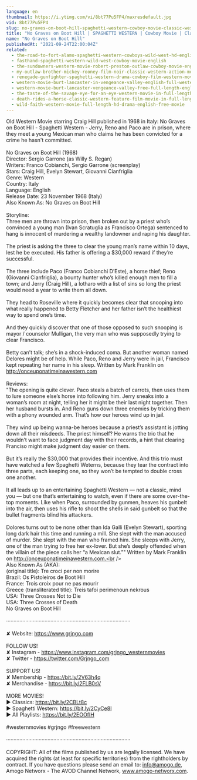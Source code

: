 ```yaml
---
language: en
thumbnail: https://i.ytimg.com/vi/8bt77Pu5FP4/maxresdefault.jpg
vid: 8bt77Pu5FP4
slug: no-graves-on-boot-hill-spaghetti-western-cowboy-movie-classic-western-english
title: "No Graves on Boot Hill | SPAGHETTI WESTERN | Cowboy Movie | Classic Western | English"
name: "No Graves on Boot Hill"
publishedAt: "2021-09-24T22:00:04Z"
related:
  - the-road-to-fort-alamo-spaghetti-western-cowboys-wild-west-hd-english
  - fasthand-spaghetti-western-wild-west-cowboy-movie-english
  - the-sundowners-western-movie-robert-preston-outlaw-cowboy-movie-english
  - my-outlaw-brother-mickey-rooney-film-noir-classic-western-action-movie-romance
  - renegade-gunfighter-spaghetti-western-drama-cowboy-film-western-movie
  - western-movie-burt-lancaster-in-vengeance-valley-english-full-western-movie-free-classic-film
  - western-movie-burt-lancaster-vengeance-valley-free-full-length-english-classic-cowboy-film
  - the-taste-of-the-savage-eye-for-an-eye-western-movie-in-full-length-english-free-feature-film
  - death-rides-a-horse-classic-western-feature-film-movie-in-full-length-full-movies-for-free
  - wild-faith-western-movie-full-length-hd-drama-english-free-movie
---
```


Old Western Movie starring Craig Hill published in 1968 in Italy: No Graves on Boot Hill - Spaghetti Western - Jerry, Reno and Paco are in prison, where they meet a young Mexican man who claims he has been convicted for a crime he hasn't committed.<br />
<br />
No Graves on Boot Hill (1968)<br />
Director: Sergio Garrone (as Willy S. Regan)<br />
Writers: Franco Cobianchi, Sergio Garrone (screenplay)<br />
Stars: Craig Hill, Evelyn Stewart, Giovanni Cianfriglia<br />
Genre: Western <br />
Country: Italy<br />
Language: English<br />
Release Date: 23 November 1968 (Italy) <br />
Also Known As: No Graves on Boot Hill <br />
<br />
Storyline:<br />
Three men are thrown into prison, then broken out by a priest who’s convinced a young man (Ivan Scratuglia as Francisco Ortega) sentenced to hang is innocent of murdering a wealthy landowner and raping his daughter.<br />
<br />
The priest is asking the three to clear the young man’s name within 10 days, lest he be executed. His father is offering a $30,000 reward if they’re successful.<br />
<br />
The three include Paco (Franco Cobianchi D’Este), a horse thief; Reno (Giovanni Cianfriglia), a bounty hunter who’s killed enough men to fill a town; and Jerry (Craig Hill), a lotharo with a list of sins so long the priest would need a year to write them all down.<br />
<br />
They head to Roseville where it quickly becomes clear that snooping into what really happened to Betty Fletcher and her father isn’t the healthiest way to spend one’s time.<br />
<br />
And they quickly discover that one of those opposed to such snooping is mayor / counselor Mulligan, the very man who was supposedly trying to clear Francisco.<br />
<br />
Betty can’t talk; she’s in a shock-induced coma. But another woman named Delores might be of help. While Paco, Reno and Jerry were in jail, Francisco kept repeating her name in his sleep. Written by Mark Franklin on http://onceuponatimeinawestern.com<br />
<br />
Reviews:<br />
"The opening is quite clever. Paco steals a batch of carrots, then uses them to lure someone else’s horse into following him. Jerry sneaks into a woman’s room at night, telling her it might be their last night together. Then her husband bursts in. And Reno guns down three enemies by tricking them with a phony wounded arm. That’s how our heroes wind up in jail.<br />
<br />
They wind up being wanna-be heroes because a priest’s assistant is jotting down all their misdeeds. The priest himself? He warns the trio that he wouldn’t want to face judgment day with their records, a hint that clearing Franciso might make judgment day easier on them.<br />
<br />
But it’s really the $30,000 that provides their incentive. And this trio must have watched a few Spaghetti Weterns, because they tear the contract into three parts, each keeping one, so they won’t be tempted to double cross one another.<br />
<br />
It all leads up to an entertaining Spaghetti Western — not a classic, mind you — but one that’s entertaining to watch, even if there are some over-the-top moments. Like when Paco, surrounded by gunmen, heaves his gunbelt into the air, then uses his rifle to shoot the shells in said gunbelt so that the bullet fragments blind his attackers.<br />
<br />
Dolores turns out to be none other than Ida Galli (Evelyn Stewart), sporting long dark hair this time and running a mill. She slept with the man accused of murder. She slept with the man who framed him. She sleeps with Jerry, one of the man trying to free her ex-lover. But she’s deeply offended when the villain of the piece calls her “a Mexican slut.”" Written by Mark Franklin on http://onceuponatimeinawestern.com.<br />
<br />
Also Known As (AKA):<br />
(original title): Tre croci per non morire<br />
Brazil: Os Pistoleiros de Boot Hill<br />
France: Trois croix pour ne pas mourir<br />
Greece (transliterated title): Treis tafoi perimenoun nekrous<br />
USA: Three Crosses Not to Die<br />
USA: Three Crosses of Death<br />
 No Graves on Boot Hill<br />
<br />
····················································································<br />
<br />
✘ Website: https://www.grjngo.com<br />
<br />
FOLLOW US!<br />
✘ Instagram - https://www.instagram.com/grjngo_westernmovies<br />
✘ Twitter - https://twitter.com/Grjngo_com<br />
<br />
SUPPORT US!<br />
✘ Membership - https://bit.ly/2V63h4q<br />
✘ Merchandise - https://bit.ly/2FLB0sV<br />
<br />
MORE MOVIES! <br />
► Classics: https://bit.ly/2CBLt8c <br />
► Spaghetti Western: https://bit.ly/2CyCe8I <br />
► All Playlists: https://bit.ly/2EOOfIH <br />
<br />
#westernmovies #grjngo #freewestern<br />
<br />
····················································································<br />
<br />
COPYRIGHT: All of the films published by us are legally licensed. We have acquired the rights (at least for specific territories) from the rightholders by contract. If you have questions please send an email to: info@amogo.de, Amogo Networx - The AVOD Channel Network, www.amogo-networx.com.